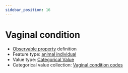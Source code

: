 ```yaml
---
sidebar_position: 16
---
```



# Vaginal condition

- [Observable property](/viewers/dawe-vocabs?uri=https://linked.data.gov.au/def/nrm/56059af9-44ff-4722-9cfc-6af2c69a5ed5) definition
- Feature type: [animal individual](http://linked.data.gov.au/def/tern-cv/ecb855ed-50e1-4299-8491-861759ef40b7)
- Value type: [Categorical Value](https://w3id.org/tern/ontologies/tern/CategoricalValue)
- Categorical value collection: [Vaginal condition codes](/viewers/dawe-vocabs?uri=https://linked.data.gov.au/def/nrm/09de3b86-616e-49af-a34c-903cf7dec443)

<Example
  protocolModule="opportunistic-observations"
  observableProperty="https://linked.data.gov.au/def/nrm/56059af9-44ff-4722-9cfc-6af2c69a5ed5"
/>
